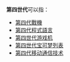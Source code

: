 '''第四世代'''可以指：
* [[第四代戰機|第四代戰機]]
* [[第四代程式語言|第四代程式語言]]
* [[第四世代游戏机|第四世代游戏机]]
* [[第四世代宝可梦列表|第四世代宝可梦列表]]
* [[4G|第四代移动通信技术]]

{{disambig|cat=四字消歧義}}